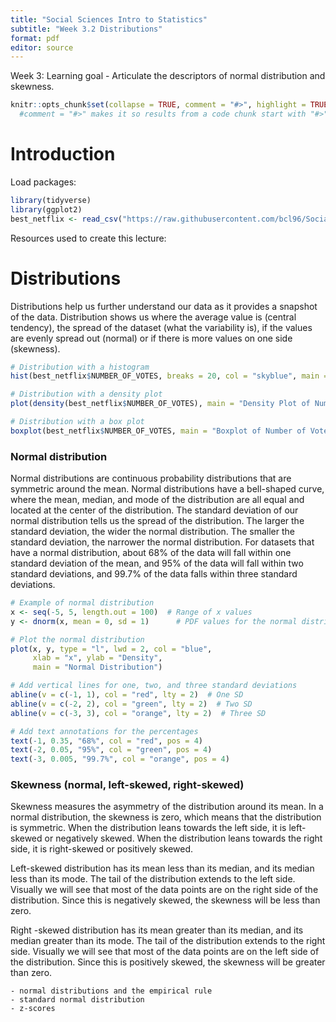 ```yaml
---
title: "Social Sciences Intro to Statistics"
subtitle: "Week 3.2 Distributions"
format: pdf
editor: source
---
```

Week 3: Learning goal - Articulate the descriptors of normal distribution and skewness.

 
```r
knitr::opts_chunk$set(collapse = TRUE, comment = "#>", highlight = TRUE, warning = FALSE, message = FALSE)
  #comment = "#>" makes it so results from a code chunk start with "#>"; default is "##"
```

# Introduction

Load packages:
```r
library(tidyverse)
library(ggplot2)
best_netflix <- read_csv("https://raw.githubusercontent.com/bcl96/Social-Sciences-Stats/main/data/netflix_data/Best%20Shows%20Netflix.csv")
```

Resources used to create this lecture:

# Distributions
Distributions help us further understand our data as it provides a snapshot of the data. Distribution shows us where the average value is (central tendency), the spread of the dataset (what the variability is), if the values are evenly spread out (normal) or if there is more values on one side (skewness). 

```r
# Distribution with a histogram
hist(best_netflix$NUMBER_OF_VOTES, breaks = 20, col = "skyblue", main = "Histogram of Number of Votes", xlab = "Value")

# Distribution with a density plot
plot(density(best_netflix$NUMBER_OF_VOTES), main = "Density Plot of Number of Votes", xlab = "Value", col = "red")

# Distribution with a box plot
boxplot(best_netflix$NUMBER_OF_VOTES, main = "Boxplot of Number of Votes", col = "lightgreen")

```

### Normal distribution
Normal distributions are continuous probability distributions that are symmetric around the mean. Normal distributions have a bell-shaped curve, where the mean, median, and mode of the distribution are all equal and located at the center of the distribution. The standard deviation of our normal distribution tells us the spread of the distribution. The larger the standard deviation, the wider the normal distribution. The smaller the standard deviation, the narrower the normal distribution. For datasets that have a normal distribution, about 68% of the data will fall within one standard deviation of the mean, and 95% of the data will fall within two standard deviations, and 99.7% of the data falls within three standard deviations.

```r
# Example of normal distribution
x <- seq(-5, 5, length.out = 100)  # Range of x values
y <- dnorm(x, mean = 0, sd = 1)      # PDF values for the normal distribution

# Plot the normal distribution
plot(x, y, type = "l", lwd = 2, col = "blue", 
     xlab = "x", ylab = "Density",
     main = "Normal Distribution")

# Add vertical lines for one, two, and three standard deviations
abline(v = c(-1, 1), col = "red", lty = 2)  # One SD
abline(v = c(-2, 2), col = "green", lty = 2)  # Two SD
abline(v = c(-3, 3), col = "orange", lty = 2)  # Three SD

# Add text annotations for the percentages
text(-1, 0.35, "68%", col = "red", pos = 4)
text(-2, 0.05, "95%", col = "green", pos = 4)
text(-3, 0.005, "99.7%", col = "orange", pos = 4)


```

### Skewness (normal, left-skewed, right-skewed)
Skewness measures the asymmetry of the distribution around its mean. In a normal distribution, the skewness is zero, which means that the distribution is symmetric. When the distribution leans towards the left side, it is left-skewed or negatively skewed. When the distribution leans towards the right side, it is right-skewed or positively skewed.

Left-skewed distribution has its mean less than its median, and its median less than its mode. The tail of the distribution extends to the left side. Visually we will see that most of the data points are on the right side of the distribution. Since this is negatively skewed, the skewness will be less than zero.

Right -skewed distribution has its mean greater than its median, and its median greater than its mode. The tail of the distribution extends to the right side. Visually we will see that most of the data points are on the left side of the distribution. Since this is positively skewed, the skewness will be greater than zero.

	- normal distributions and the empirical rule
	- standard normal distribution
	- z-scores




